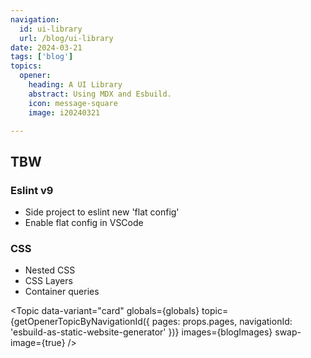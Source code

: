 ```yaml
---
navigation:
  id: ui-library
  url: /blog/ui-library
date: 2024-03-21
tags: ['blog']
topics:
  opener:
    heading: A UI Library
    abstract: Using MDX and Esbuild.
    icon: message-square
    image: i20240321

---
```


## TBW

### Eslint v9
- Side project to eslint new 'flat config'
- Enable flat config in VSCode

### CSS
- Nested CSS
- CSS Layers
- Container queries


<Topic
  data-variant="card"
  globals={globals}
  topic={getOpenerTopicByNavigationId({ pages: props.pages, navigationId: 'esbuild-as-static-website-generator' })}
  images={blogImages}
  swap-image={true}
/>
